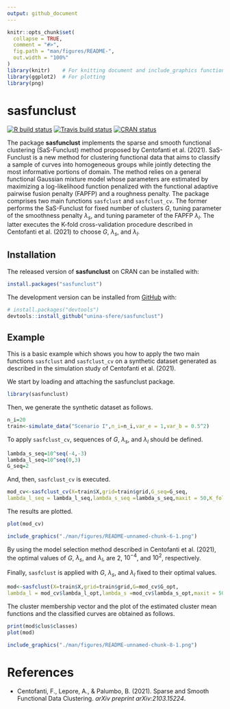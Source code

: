```yaml
---
output: github_document
---
```


<!-- README.md is generated from README.Rmd. Please edit that file -->

```r
knitr::opts_chunk$set(
  collapse = TRUE,
  comment = "#>",
  fig.path = "man/figures/README-",
  out.width = "100%"
)
library(knitr)    # For knitting document and include_graphics function
library(ggplot2)  # For plotting
library(png)   
```

# sasfunclust 
<!-- badges: start -->
[![R build status](https://github.com/unina-sfere/sasfunclust/workflows/R-CMD-check/badge.svg)](https://github.com/unina-sfere/sasfunclust/actions)
[![Travis build status](https://travis-ci.com/unina-sfere/sasfunclust.svg?token=zEVZzMQzEwHdN1bmyHeE&branch=main)](https://travis-ci.com/unina-sfere/sasfunclust)
[![CRAN status](https://www.r-pkg.org/badges/version/sasfunclust)](https://CRAN.R-project.org/package=sasfunclust)
<!-- badges: end -->

The package  **sasfunclust** implements the sparse and smooth functional clustering (SaS-Funclust) method proposed by Centofanti et al. (2021).
SaS-Funclust is a new method for clustering functional data that aims to classify a sample of curves into homogeneous groups while jointly detecting the most informative portions of domain.
The method relies on a general functional Gaussian mixture model whose parameters are estimated by maximizing a log-likelihood function penalized with the functional adaptive pairwise fusion penalty (FAPFP) and a roughness penalty.
The package comprises two main functions `sasfclust` and `sasfclust_cv`. 
The former performs the SaS-Funclust for fixed number of clusters $G$, tuning parameter of the smoothness penalty $\lambda_s$, and tuning parameter of the FAPFP $\lambda_l$.
The latter executes the K-fold cross-validation procedure  described in Centofanti et al. (2021) to   choose  $G$, $\lambda_s$, and $\lambda_l$.

## Installation

The released version  of  **sasfunclust** on CRAN can be installed with:

``` r
install.packages("sasfunclust")
```
The development version can be installed from [GitHub](https://github.com/) with:
``` r
# install.packages("devtools")
devtools::install_github("unina-sfere/sasfunclust")
```
## Example


This is a basic example which shows you how to apply the two main functions `sasfclust` and `sasfclust_cv` on a synthetic dataset generated as  described in the simulation study of Centofanti et al. (2021).

We start by loading and attaching the sasfunclust package.
```r 
library(sasfunclust)
```

Then, we generate the synthetic dataset as follows.
```r 
n_i=20
train<-simulate_data("Scenario I",n_i=n_i,var_e = 1,var_b = 0.5^2)
```

To apply `sasfclust_cv`,  sequences of $G$, $\lambda_s$, and $\lambda_l$ should be defined.
```r
lambda_s_seq=10^seq(-4,-3)
lambda_l_seq=10^seq(0,3)
G_seq=2
```
And, then, `sasfclust_cv` is executed.
```r
mod_cv<-sasfclust_cv(X=train$X,grid=train$grid,G_seq=G_seq,
lambda_l_seq = lambda_l_seq,lambda_s_seq =lambda_s_seq,maxit = 50,K_fold = 5,q=30,ncores = 7)
```

The results are plotted.
```r
plot(mod_cv)
```
```r
include_graphics("./man/figures/README-unnamed-chunk-6-1.png")
```
By using the model selection method described in Centofanti et al. (2021), the optimal values of $G$, $\lambda_s$, and $\lambda_l$, are $2$, $10^{-4}$, and $10^2$, respectively.

Finally, `sasfclust` is applied with $G$, $\lambda_s$, and $\lambda_l$ fixed to their optimal values.
```r
mod<-sasfclust(X=train$X,grid=train$grid,G=mod_cv$G_opt,
lambda_l = mod_cv$lambda_l_opt,lambda_s =mod_cv$lambda_s_opt,maxit = 50,q=30)
```
The cluster membership vector and the plot of the estimated cluster mean functions and the classified curves are obtained as follows.
```r
print(mod$clus$classes)
plot(mod)
```

```r
include_graphics("./man/figures/README-unnamed-chunk-8-1.png")
```

# References

* Centofanti, F., Lepore, A., & Palumbo, B. (2021).
Sparse and Smooth Functional Data Clustering.
*arXiv preprint arXiv:2103.15224*.

